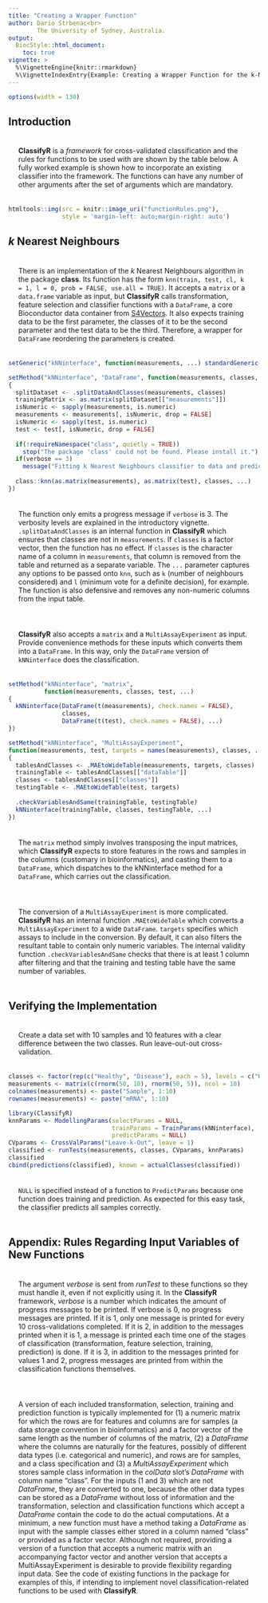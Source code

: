 ```yaml
---
title: "Creating a Wrapper Function"
author: Dario Strbenac<br>
        The University of Sydney, Australia.
output: 
  BiocStyle::html_document:
    toc: true
vignette: >
  %\VignetteEngine{knitr::rmarkdown}
  %\VignetteIndexEntry{Example: Creating a Wrapper Function for the k-NN Classifier}
---
```


<style>
    body .main-container {
        max-width: 1600px;
    }
    p {
      padding: 20px;
    }
</style>

```r
options(width = 130)
```

## Introduction

**ClassifyR** is a *framework* for cross-validated classification and the rules for functions to be used with are shown by the table below. A fully worked example is shown how to incorporate an existing classifier into the framework. The functions can have any number of other arguments after the set of arguments which are mandatory.

```r
htmltools::img(src = knitr::image_uri("functionRules.png"), 
               style = 'margin-left: auto;margin-right: auto')
```

## *k* Nearest Neighbours

There is an implementation of the *k* Nearest Neighbours algorithm in the package **class**. Its function has the form `knn(train, test, cl, k = 1, l = 0, prob = FALSE, use.all = TRUE)`.  It accepts a `matrix` or a `data.frame` variable as input, but **ClassifyR** calls transformation, feature selection and classifier functions with a `DataFrame`, a core Bioconductor data container from [S4Vectors](https://bioconductor.org/packages/release/bioc/html/S4Vectors.html). It also expects training data to be the first parameter, the classes of it to be the second parameter and the test data to be the third. Therefore, a wrapper for `DataFrame` reordering the parameters is created.

```r
setGeneric("kNNinterface", function(measurements, ...) standardGeneric("kNNinterface"))

setMethod("kNNinterface", "DataFrame", function(measurements, classes, test, ..., verbose = 3)
{
  splitDataset <- .splitDataAndClasses(measurements, classes)
  trainingMatrix <- as.matrix(splitDataset[["measurements"]])
  isNumeric <- sapply(measurements, is.numeric)
  measurements <- measurements[, isNumeric, drop = FALSE]
  isNumeric <- sapply(test, is.numeric)
  test <- test[, isNumeric, drop = FALSE]  
  
  if(!requireNamespace("class", quietly = TRUE))
    stop("The package 'class' could not be found. Please install it.")
  if(verbose == 3)
    message("Fitting k Nearest Neighbours classifier to data and predicting classes.")
  
  class::knn(as.matrix(measurements), as.matrix(test), classes, ...)
})
```

The function only emits a progress message if `verbose` is 3. The verbosity levels are explained in the introductory vignette. `.splitDataAndClasses` is an internal function in **ClassifyR** which ensures that classes are not in `measurements`. If `classes` is a factor vector, then the function has no effect. If `classes` is the character name of a column in `measurements`, that column is removed from the table and returned as a separate variable. The `...` parameter captures any options to be passed onto `knn`, such as `k` (number of neighbours considered) and `l` (minimum vote for a definite decision), for example. The function is also defensive and removes any non-numeric columns from the input table.

**ClassifyR** also accepts a `matrix` and a `MultiAssayExperiment` as input. Provide convenience methods for these inputs which converts them into a `DataFrame`. In this way, only the `DataFrame` version of `kNNinterface` does the classification.

```r
setMethod("kNNinterface", "matrix",
          function(measurements, classes, test, ...)
{
  kNNinterface(DataFrame(t(measurements), check.names = FALSE),
               classes,
               DataFrame(t(test), check.names = FALSE), ...)
})

setMethod("kNNinterface", "MultiAssayExperiment",
function(measurements, test, targets = names(measurements), classes, ...)
{
  tablesAndClasses <- .MAEtoWideTable(measurements, targets, classes)
  trainingTable <- tablesAndClasses[["dataTable"]]
  classes <- tablesAndClasses[["classes"]]
  testingTable <- .MAEtoWideTable(test, targets)
            
  .checkVariablesAndSame(trainingTable, testingTable)
  kNNinterface(trainingTable, classes, testingTable, ...)
})
```

The `matrix` method simply involves transposing the input matrices, which **ClassifyR** expects to store features in the rows and samples in the columns (customary in bioinformatics), and casting them to a `DataFrame`, which dispatches to the kNNinterface method for a `DataFrame`, which carries out the classification.

The conversion of a `MultiAssayExperiment` is more complicated. **ClassifyR** has an internal function `.MAEtoWideTable` which converts a `MultiAssayExperiment` to a wide `DataFrame`. `targets` specifies which assays to include in the conversion. By default, it can also filters the resultant table to contain only numeric variables. The internal validity function `.checkVariablesAndSame` checks that there is at least 1 column after filtering and that the training and testing table have the same number of variables.

## Verifying the Implementation

Create a data set with 10 samples and 10 features with a clear difference between the two classes. Run leave-out-out cross-validation.

```r
classes <- factor(rep(c("Healthy", "Disease"), each = 5), levels = c("Healthy", "Disease"))
measurements <- matrix(c(rnorm(50, 10), rnorm(50, 5)), ncol = 10)
colnames(measurements) <- paste("Sample", 1:10)
rownames(measurements) <- paste("mRNA", 1:10)

library(ClassifyR)
knnParams <- ModellingParams(selectParams = NULL,
                             trainParams = TrainParams(kNNinterface),
                             predictParams = NULL)
CVparams <- CrossValParams("Leave-k-Out", leave = 1)
classified <- runTests(measurements, classes, CVparams, knnParams)
classified
cbind(predictions(classified), known = actualClasses(classified))
```

`NULL` is specified instead of a function to `PredictParams` because one function does training and prediction. As expected for this easy task, the classifier predicts all samples correctly.

## Appendix: Rules Regarding Input Variables of New Functions

The argument *verbose* is sent from *runTest* to these functions so they must handle it, even if not explicitly using it. In the **ClassifyR** framework, *verbose* is a number which indicates the amount of progress messages to be printed. If verbose is 0, no progress messages are printed. If it is 1, only one message is printed for every 10 cross-validations completed. If it is 2, in addition to the messages printed when it is 1, a message is printed each time one of the stages of classification (transformation, feature selection, training, prediction) is done. If it is 3, in addition to the messages printed for values 1 and 2, progress messages are printed from within the classification functions themselves.

A version of each included transformation, selection, training and prediction function is typically implemented for (1) a numeric matrix for which the rows are for features and columns are for samples (a data storage convention in bioinformatics) and a factor vector of the same length as the number of columns of the matrix, (2) a *DataFrame* where the columns are naturally for the features, possibly of different data types (i.e. categorical and numeric), and rows are for samples, and a class specification and (3) a *MultiAssayExperiment* which stores sample class information in the *colData* slot's *DataFrame* with column name "class". For the inputs (1 and 3) which are not *DataFrame*, they are converted to one, because the other data types can be stored as a *DataFrame* without loss of information and the transformation, selection and classification functions which accept a *DataFrame* contain the code to do the actual computations. At a minimum, a new function must have a method taking a *DataFrame* as input with the sample classes either stored in a column named "class" or provided as a factor vector. Although not required, providing a version of a function that accepts a numeric matrix with an accompanying factor vector and another version that accepts a MultiAssayExperiment is desirable to provide flexibility regarding input data. See the code of existing functions in the package for examples of this, if intending to implement novel classification-related functions to be used with **ClassifyR**.